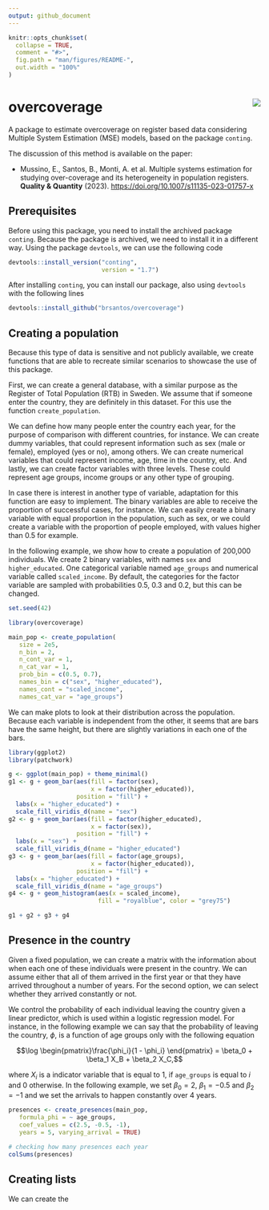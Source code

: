 ```yaml
---
output: github_document
---
```


<!-- README.md is generated from README.Rmd. Please edit that file -->

```r
knitr::opts_chunk$set(
  collapse = TRUE,
  comment = "#>",
  fig.path = "man/figures/README-",
  out.width = "100%"
)
```


# overcoverage <img src="inst/figures/overcoverage.png" align="right" />

A package to estimate overcoverage on register based data considering Multiple System Estimation (MSE) models, based on the package `conting`. 

The discussion of this method is available on the paper:

- Mussino, E., Santos, B., Monti, A. et al. Multiple systems estimation for studying over-coverage and its heterogeneity in population registers. __Quality & Quantity__ (2023). [https://doi.org/10.1007/s11135-023-01757-x](https://doi.org/10.1007/s11135-023-01757-x)

## Prerequisites

Before using this package, you need to install the archived package `conting`. Because the package is archived, we need to install it in a different way. Using the package `devtools`, we can use the following code

```r
devtools::install_version("conting",
                          version = "1.7")
```

After installing `conting`, you can install our package, also using `devtools` with the following lines   

```r
devtools::install_github("brsantos/overcoverage")
```

## Creating a population 

Because this type of data is sensitive and not publicly available, we create functions that are able to recreate similar scenarios to showcase the use of this package.

First, we can create a general database, with a similar purpose as the Register of Total Population (RTB) in Sweden. We assume that if someone enter the country, they are definitely in this dataset. For this use the function `create_population`.

We can define how many people enter the country each year, for the purpose of comparison with different countries, for instance. We can create dummy variables, that could represent information such as sex (male or female), employed (yes or no), among others. We can create numerical variables that could represent income, age, time in the country, etc. And lastly, we can create factor variables with three levels. These could represent age groups, income groups or any other type of grouping. 

In case there is interest in another type of variable, adaptation for this function are easy to implement. The binary variables are able to receive the proportion of successful cases, for instance. We can easily create a binary variable with equal proportion in the population, such as sex, or we could create a variable with the proportion of people employed, with values higher than 0.5 for example.

In the following example, we show how to create a population of 200,000 individuals. We create 2 binary variables, with names `sex` and `higher_educated`. One categorical variable named `age_groups` and numerical variable called `scaled_income`. By default, the categories for the factor variable are sampled with probabilities 0.5, 0.3 and 0.2, but this can be changed. 

```r
set.seed(42)

library(overcoverage)

main_pop <- create_population(
   size = 2e5,
   n_bin = 2, 
   n_cont_var = 1,
   n_cat_var = 1,
   prob_bin = c(0.5, 0.7), 
   names_bin = c("sex", "higher_educated"), 
   names_cont = "scaled_income", 
   names_cat_var = "age_groups")
```

We can make plots to look at their distribution across the population. Because each variable is independent from the other, it seems that are bars have the same height, but there are slightly variations in each one of the bars.


```r
library(ggplot2)
library(patchwork)

g <- ggplot(main_pop) + theme_minimal()
g1 <- g + geom_bar(aes(fill = factor(sex), 
                       x = factor(higher_educated)), 
                   position = "fill") + 
  labs(x = "higher_educated") + 
  scale_fill_viridis_d(name = "sex")
g2 <- g + geom_bar(aes(fill = factor(higher_educated), 
                       x = factor(sex)), 
                   position = "fill") +
  labs(x = "sex") + 
  scale_fill_viridis_d(name = "higher_educated")
g3 <- g + geom_bar(aes(fill = factor(age_groups), 
                       x = factor(higher_educated)), 
                   position = "fill") +
  labs(x = "higher_educated") + 
  scale_fill_viridis_d(name = "age_groups")
g4 <- g + geom_histogram(aes(x = scaled_income), 
                         fill = "royalblue", color = "grey75")

g1 + g2 + g3 + g4
```

## Presence in the country

Given a fixed population, we can create a matrix with the information about when each one of these individuals were present in the country. We can assume either that all of them arrived in the first year or that they have arrived throughout a number of years. For the second option, we can select whether they arrived constantly or not. 

We control the probability of each individual leaving the country given a linear predictor, which is used within a logistic regression model. For instance, in the following example we can say that the probability of leaving the country, $\phi$, is a function of age groups only with the following equation

$$\log \begin{pmatrix}\frac{\phi_i}{1 - \phi_i} \end{pmatrix} = \beta_0 + \beta_1 X_B + \beta_2 X_C,$$

where $X_i$ is a indicator variable that is equal to 1, if `age_groups` is equal to $i$ and 0 otherwise. In the following example, we set $\beta_0 = 2$, $\beta_1 = -0.5$ and $\beta_2 = -1$ and we set the arrivals to happen constantly over 4 years. 

```r
presences <- create_presences(main_pop,
   formula_phi = ~ age_groups,
   coef_values = c(2.5, -0.5, -1),
   years = 5, varying_arrival = TRUE)

# checking how many presences each year
colSums(presences)
```



## Creating lists 

We can create the 




